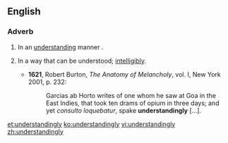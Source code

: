 ==English==

===Adverb===
{{en-adv}}

# In an [[understanding]] manner<!--other wording-->.
# {{obsolete}} In a way that can be understood; [[intelligibly]].
#* '''1621''', Robert Burton, ''The Anatomy of Melancholy'', vol. I, New York 2001, p. 232:
#*: Garcias ab Horto writes of one whom he saw at Goa in the East Indies, that took ten drams of opium in three days; and yet ''consulto loquebatur'', spake '''understandingly''' [...].

[[et:understandingly]]
[[ko:understandingly]]
[[vi:understandingly]]
[[zh:understandingly]]